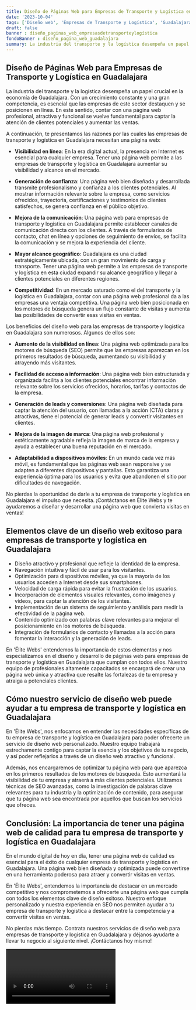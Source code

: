 ```yaml
---
title: Diseño de Páginas Web para Empresas de Transporte y Logística en Guadalajara
date: '2023-10-04'
tags: ['Diseño web', 'Empresas de Transporte y Logística', 'Guadalajara']
draft: false
banner : diseño_paginas_web_empresasdetransporteylogística
fondoBanner : diseño_pagina_web_guadalajara
summary: La industria del transporte y la logística desempeña un papel crucial en la economía de Guadalajara. Con un crecimiento constante y una gran competencia, es esencial que las empresas de este sector destaquen y se posicionen en línea. En este sentido, contar con una página web profesional, atractiva y funcional se vuelve fundamental para captar la atención de clientes potenciales y aumentar las ventas.
---
```


## Diseño de Páginas Web para Empresas de Transporte y Logística en Guadalajara

La industria del transporte y la logística desempeña un papel crucial en la economía de Guadalajara. Con un crecimiento constante y una gran competencia, es esencial que las empresas de este sector destaquen y se posicionen en línea. En este sentido, contar con una página web profesional, atractiva y funcional se vuelve fundamental para captar la atención de clientes potenciales y aumentar las ventas.

A continuación, te presentamos las razones por las cuales las empresas de transporte y logística en Guadalajara necesitan una página web:

- **Visibilidad en línea**: En la era digital actual, la presencia en Internet es esencial para cualquier empresa. Tener una página web permite a las empresas de transporte y logística en Guadalajara aumentar su visibilidad y alcance en el mercado.

- **Generación de confianza**: Una página web bien diseñada y desarrollada transmite profesionalismo y confianza a los clientes potenciales. Al mostrar información relevante sobre la empresa, como servicios ofrecidos, trayectoria, certificaciones y testimonios de clientes satisfechos, se genera confianza en el público objetivo.

- **Mejora de la comunicación**: Una página web para empresas de transporte y logística en Guadalajara permite establecer canales de comunicación directa con los clientes. A través de formularios de contacto, chat en línea y opciones de seguimiento de envíos, se facilita la comunicación y se mejora la experiencia del cliente.

- **Mayor alcance geográfico**: Guadalajara es una ciudad estratégicamente ubicada, con un gran movimiento de carga y transporte. Tener una página web permite a las empresas de transporte y logística en esta ciudad expandir su alcance geográfico y llegar a clientes potenciales en diferentes regiones.

- **Competitividad**: En un mercado saturado como el del transporte y la logística en Guadalajara, contar con una página web profesional da a las empresas una ventaja competitiva. Una página web bien posicionada en los motores de búsqueda genera un flujo constante de visitas y aumenta las posibilidades de convertir esas visitas en ventas.

Los beneficios del diseño web para las empresas de transporte y logística en Guadalajara son numerosos. Algunos de ellos son:

- **Aumento de la visibilidad en línea**: Una página web optimizada para los motores de búsqueda (SEO) permite que las empresas aparezcan en los primeros resultados de búsqueda, aumentando su visibilidad y atrayendo más visitantes.

- **Facilidad de acceso a información**: Una página web bien estructurada y organizada facilita a los clientes potenciales encontrar información relevante sobre los servicios ofrecidos, horarios, tarifas y contactos de la empresa.

- **Generación de leads y conversiones**: Una página web diseñada para captar la atención del usuario, con llamadas a la acción (CTA) claras y atractivas, tiene el potencial de generar leads y convertir visitantes en clientes.

- **Mejora de la imagen de marca**: Una página web profesional y estéticamente agradable refleja la imagen de marca de la empresa y ayuda a establecer una buena reputación en el mercado.

- **Adaptabilidad a dispositivos móviles**: En un mundo cada vez más móvil, es fundamental que las páginas web sean responsive y se adapten a diferentes dispositivos y pantallas. Esto garantiza una experiencia óptima para los usuarios y evita que abandonen el sitio por dificultades de navegación.

No pierdas la oportunidad de darle a tu empresa de transporte y logística en Guadalajara el impulso que necesita. ¡Contáctanos en Élite Webs y te ayudaremos a diseñar y desarrollar una página web que convierta visitas en ventas!

<GifSeo />

<Cta />

## Elementos clave de un diseño web exitoso para empresas de transporte y logística en Guadalajara

- Diseño atractivo y profesional que refleje la identidad de la empresa.
- Navegación intuitiva y fácil de usar para los visitantes.
- Optimización para dispositivos móviles, ya que la mayoría de los usuarios acceden a Internet desde sus smartphones.
- Velocidad de carga rápida para evitar la frustración de los usuarios.
- Incorporación de elementos visuales relevantes, como imágenes y vídeos, para captar la atención de los visitantes.
- Implementación de un sistema de seguimiento y análisis para medir la efectividad de la página web.
- Contenido optimizado con palabras clave relevantes para mejorar el posicionamiento en los motores de búsqueda.
- Integración de formularios de contacto y llamadas a la acción para fomentar la interacción y la generación de leads.

En 'Élite Webs' entendemos la importancia de estos elementos y nos especializamos en el diseño y desarrollo de páginas web para empresas de transporte y logística en Guadalajara que cumplan con todos ellos. Nuestro equipo de profesionales altamente capacitados se encargará de crear una página web única y atractiva que resalte las fortalezas de tu empresa y atraiga a potenciales clientes.

## Cómo nuestro servicio de diseño web puede ayudar a tu empresa de transporte y logística en Guadalajara

En 'Élite Webs', nos enfocamos en entender las necesidades específicas de tu empresa de transporte y logística en Guadalajara para poder ofrecerte un servicio de diseño web personalizado. Nuestro equipo trabajará estrechamente contigo para captar la esencia y los objetivos de tu negocio, y así poder reflejarlos a través de un diseño web atractivo y funcional.

Además, nos encargaremos de optimizar tu página web para que aparezca en los primeros resultados de los motores de búsqueda. Esto aumentará la visibilidad de tu empresa y atraerá a más clientes potenciales. Utilizamos técnicas de SEO avanzadas, como la investigación de palabras clave relevantes para tu industria y la optimización de contenido, para asegurar que tu página web sea encontrada por aquellos que buscan los servicios que ofreces.

## Conclusión: La importancia de tener una página web de calidad para tu empresa de transporte y logística en Guadalajara

En el mundo digital de hoy en día, tener una página web de calidad es esencial para el éxito de cualquier empresa de transporte y logística en Guadalajara. Una página web bien diseñada y optimizada puede convertirse en una herramienta poderosa para atraer y convertir visitas en ventas.

En 'Élite Webs', entendemos la importancia de destacar en un mercado competitivo y nos comprometemos a ofrecerte una página web que cumpla con todos los elementos clave de diseño exitoso. Nuestro enfoque personalizado y nuestra experiencia en SEO nos permiten ayudar a tu empresa de transporte y logística a destacar entre la competencia y a convertir visitas en ventas.

No pierdas más tiempo. Contrata nuestros servicios de diseño web para empresas de transporte y logística en Guadalajara y déjanos ayudarte a llevar tu negocio al siguiente nivel. ¡Contáctanos hoy mismo!

<Video />

<CtaBot job='Empresas de Transporte y Logística' city='Guadalajara'/>

<Gmaps query='Guadalajara+españa+maps' />